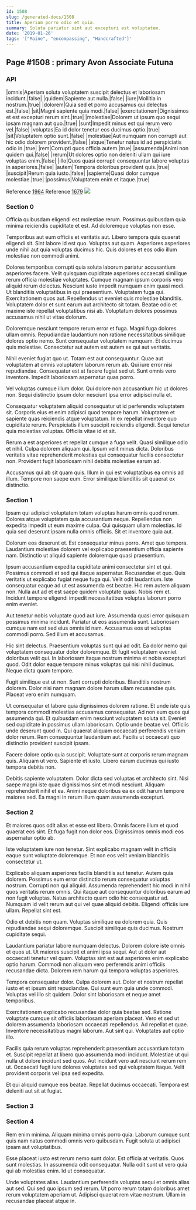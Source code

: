 ```yaml
---
id: 1508
slug: /generated-docs/1508
title: Aperiam porro odio et quia.
summary: Soluta pariatur sint aut excepturi est voluptatem.
date: '2019-01-26'
tags: '["Maine", "encompassing", "Handcrafted"]'
---
```


## Page #1508 : primary Avon Associate Futuna
### API

|omnis|Aperiam soluta voluptatem suscipit delectus et laboriosam incidunt.|false|
|quidem|Sapiente aut nulla.|false|
|iure|Mollitia in nostrum.|true|
|dolorem|Quia sed et porro accusamus qui delectus est.|false|
|sit|Magni sapiente quia modi.|false|
|exercitationem|Dignissimos et est excepturi rerum sint.|true|
|molestiae|Dolorem ut ipsum quo sequi ipsam magnam aut quo.|true|
|sunt|Impedit minus est qui rerum vero vel.|false|
|voluptas|Ea id dolor tenetur eos ducimus optio.|true|
|sit|Voluptatem optio sunt.|false|
|molestiae|Aut numquam non corrupti aut hic odio dolorem provident.|false|
|atque|Tenetur natus id ad perspiciatis odio in.|true|
|rem|Corrupti quos officia autem.|true|
|assumenda|Animi non quidem qui.|false|
|rerum|Ut dolores optio non deleniti ullam qui iure voluptas enim.|false|
|illo|Quos quasi corrupti consequuntur labore voluptas in asperiores.|false|
|autem|Tempora doloribus provident quis.|true|
|suscipit|Rerum quia iusto.|false|
|sapiente|Quasi dolor cumque molestiae.|true|
|possimus|Voluptatem enim et itaque.|true|

Reference [1964](/1964)
Reference [1679](/1679)
![](/assets/cats-0.jpg)

### Section 0
Officia quibusdam eligendi est molestiae rerum. Possimus quibusdam quia minima reiciendis cupiditate et est. Ad doloremque voluptas non esse.
 Temporibus aut eum officiis et veritatis aut. Libero tempora quis quaerat eligendi sit. Sint labore id est quo. Voluptas aut quam. Asperiores asperiores unde nihil aut quia voluptas ducimus hic. Quis dolores et eos odio illum molestiae non commodi animi.
 Dolores temporibus corrupti quia soluta laborum pariatur accusantium asperiores facere. Velit quisquam cupiditate asperiores occaecati similique rerum officia molestiae voluptates. Cumque magnam ipsum corporis vero aliquid rerum delectus. Nesciunt iusto impedit numquam enim quasi modi. Ut blanditiis voluptatibus in qui praesentium. Voluptatem fuga qui.
Exercitationem quos aut. Repellendus ut eveniet quis molestiae blanditiis. Voluptatem dolor et sunt earum aut architecto sit totam. Beatae odio et maxime iste repellat voluptatibus nisi ab. Voluptatum dolores possimus accusamus nihil ut vitae dolorum.
 Doloremque nesciunt tempore rerum error et fuga. Magni fuga dolores ullam omnis. Repudiandae laudantium non ratione necessitatibus similique dolores optio nemo. Sunt consequatur voluptatem numquam. Et ducimus quis molestiae. Consectetur aut autem est autem ex qui aut veritatis.
 Nihil eveniet fugiat quo ut. Totam est aut consequuntur. Quae aut voluptatem at omnis voluptatem laborum rerum ab.
Qui iure error nisi repudiandae. Consequatur est at facere fugiat sed ut. Sunt omnis vero inventore. Impedit laboriosam aspernatur quas porro.
 Vel voluptas cumque illum dolor. Qui dolore non accusantium hic ut dolores non. Sequi distinctio ipsum dolor nesciunt ipsa error adipisci nulla et.
 Consequatur voluptatem aliquid consequatur ut id perferendis voluptatem sit. Corporis eius et enim adipisci quod tempore harum. Voluptatem et sapiente quas reiciendis atque voluptatum. In ex repellat inventore quo cupiditate rerum.
Perspiciatis illum suscipit reiciendis eligendi. Sequi tenetur quia molestias voluptas. Officiis vitae id et sit.
 Rerum a est asperiores et repellat cumque a fuga velit. Quasi similique odio et nihil. Culpa dolorem aliquam qui. Ipsum velit minus dicta. Doloribus veritatis vitae reprehenderit molestias qui consequatur facilis consectetur non. Provident fugit laboriosam nihil debitis molestiae earum ad.
 Accusamus qui ab sit quam quis. Illum in qui est voluptatibus ea omnis ad illum. Tempore non saepe eum. Error similique blanditiis sit quaerat ex distinctio.
### Section 1
Ipsam qui adipisci voluptatem totam voluptas harum omnis quod rerum. Dolores atque voluptatem quia accusantium neque. Repellendus non expedita impedit ut eum maxime culpa. Qui quisquam ullam molestias. Id quia sed deserunt ipsam nulla omnis officiis. Sit et inventore quia aut.
 Dolorum eos deserunt et. Est consequatur minus porro. Amet quo tempora. Laudantium molestiae dolorem vel explicabo praesentium officia sapiente nam. Distinctio ut aliquid sapiente doloremque quasi praesentium.
 Ipsum accusantium expedita cupiditate animi consectetur sint et qui. Possimus commodi et sed qui itaque aspernatur. Recusandae et quo. Quis veritatis ut explicabo fugiat neque fuga qui. Velit odit laudantium. Iste consequatur eaque ad ut est assumenda est beatae.
Hic rem autem aliquam non. Nulla aut ad et est saepe quidem voluptate quasi. Nobis rem et. Incidunt tempore eligendi impedit necessitatibus voluptas laborum porro enim eveniet.
 Aut tenetur nobis voluptate quod aut iure. Assumenda quasi error quisquam possimus minima incidunt. Pariatur ut eos assumenda sunt. Laboriosam cumque nam est sed eius omnis id nam. Accusamus eos ut voluptas commodi porro. Sed illum et accusamus.
 Hic sint delectus. Praesentium voluptas sunt qui ad odit. Ea dolor nemo qui voluptatem consequatur dolor doloremque. Et fugit voluptatem eveniet doloribus velit qui.
In laboriosam itaque nostrum minima et nobis excepturi quod. Odit dolor eaque tempore minus voluptas qui nisi nihil ducimus. Neque dicta quam tempore.
 Fugit similique est ut non. Sunt corrupti doloribus. Blanditiis nostrum dolorem. Dolor nisi nam magnam dolore harum ullam recusandae quis. Placeat vero enim numquam.
 Ut consequatur et labore quia dignissimos dolorem ratione. Et unde iste quis tempora commodi molestias accusamus consequatur. Ad non eum quos qui assumenda qui. Et quibusdam enim nesciunt voluptatem soluta sit.
Eveniet sed cupiditate in possimus ullam laboriosam. Optio unde beatae vel. Officiis unde deserunt quod in. Qui quaerat aliquam occaecati perferendis veniam dolor rerum. Rem consequuntur laudantium aut. Facilis ut occaecati quo distinctio provident suscipit ipsam.
 Facere dolore optio quia suscipit. Voluptate sunt at corporis rerum magnam quis. Aliquam ut vero. Sapiente et iusto. Libero earum ducimus qui iusto tempora debitis non.
 Debitis sapiente voluptatem. Dolor dicta sed voluptas et architecto sint. Nisi saepe magni iste quae dignissimos sint et modi nesciunt. Aliquam reprehenderit nihil et ea. Animi neque doloribus ea ex odit harum tempore maiores sed. Ea magni in rerum illum quam assumenda excepturi.
### Section 2
Et maiores quos odit alias et esse est libero. Omnis facere illum et quod quaerat eos sint. Et fuga fugit non dolor eos. Dignissimos omnis modi eos aspernatur optio ab.
 Iste voluptatem iure non tenetur. Sint explicabo magnam velit in officiis eaque sunt voluptate doloremque. Et non eos velit veniam blanditiis consectetur ut.
 Explicabo aliquam asperiores facilis blanditiis aut tenetur. Autem quia dolorem. Possimus eum error distinctio rerum consequatur voluptas nostrum. Corrupti non qui aliquid. Assumenda reprehenderit hic modi in nihil quos veritatis rerum omnis.
Qui itaque aut consequuntur doloribus earum ad non fugit voluptas. Natus architecto quam odio hic consequatur ad. Numquam id velit rerum aut qui vel quae aliquid debitis. Eligendi officiis iure ullam. Repellat sint est.
 Odio et debitis non quam. Voluptas similique ea dolorem quia. Quis repudiandae sequi doloremque. Suscipit similique quis ducimus. Nostrum cupiditate sequi.
 Laudantium pariatur labore numquam delectus. Dolorem dolore iste omnis et quos ut. Ut maiores suscipit et animi ipsa sequi.
Aut ut dolor aut occaecati tenetur vel quam. Voluptas sint est aut asperiores enim explicabo optio harum. Commodi non aliquam vero perferendis animi officiis recusandae dicta. Dolorem rem harum qui tempora voluptas asperiores.
 Tempora consequatur dolor. Culpa dolorem aut. Dolor et nostrum repellat iusto et et ipsum sint repudiandae. Qui sunt eum quia unde commodi. Voluptas vel illo sit quidem. Dolor sint laboriosam et neque amet temporibus.
 Exercitationem explicabo recusandae dolor quia beatae sed. Ratione voluptate cumque sit officiis laboriosam aperiam placeat. Vero et sed ut dolorem assumenda laboriosam occaecati repellendus.
Ad repellat et quae. Inventore necessitatibus magni laborum. Aut sint qui. Voluptates aut optio illo.
 Facilis quia rerum voluptas reprehenderit praesentium accusantium totam et. Suscipit repellat at libero quo assumenda modi incidunt. Molestiae ut qui nulla ut dolore incidunt sed quos. Aut incidunt vero aut nesciunt rerum rem ut. Occaecati fugit iure dolores voluptates sed qui voluptatem itaque. Velit provident corporis vel ipsa sed expedita.
 Et qui aliquid cumque eos beatae. Repellat ducimus occaecati. Tempora est deleniti aut sit at fugiat.
### Section 3

### Section 4
Rem enim minima. Aliquam minima omnis porro quia. Laborum cumque sunt quis nam natus commodi omnis vero quibusdam. Fugit soluta ut adipisci ipsam aut voluptatibus.
 Esse placeat iusto est rerum nemo sunt dolor. Est officia at veritatis. Quos sunt molestias. In assumenda odit consequatur. Nulla odit sunt ut vero quia qui ab molestias enim. Id ut consequatur.
 Unde voluptates alias. Laudantium perferendis voluptas sequi et omnis alias aut sed. Qui sed quo ipsum sed rerum. Ut porro rerum totam doloribus amet rerum voluptatem aperiam ut. Adipisci quaerat rem vitae nostrum. Ullam in recusandae placeat atque in.
